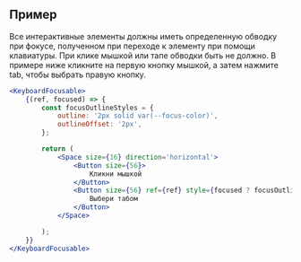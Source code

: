 ## Пример

Все интерактивные элементы должны иметь определенную обводку при фокусе, полученном при переходе к элементу при помощи клавиатуры.
При клике мышкой или тапе обводки быть не должно.
В примере ниже кликните на первую кнопку мышкой, а затем нажмите tab, чтобы выбрать правую кнопку.

```jsx live
<KeyboardFocusable>
    {(ref, focused) => {
        const focusOutlineStyles = {
            outline: '2px solid var(--focus-color)',
            outlineOffset: '2px',
        };

        return (
            <Space size={16} direction='horizontal'>
                <Button size={56}>
                    Кликни мышкой
                </Button>
                <Button size={56} ref={ref} style={focused ? focusOutlineStyles : {}}>
                    Выбери табом
                </Button>
            </Space>

        );
    }}
</KeyboardFocusable>
```
